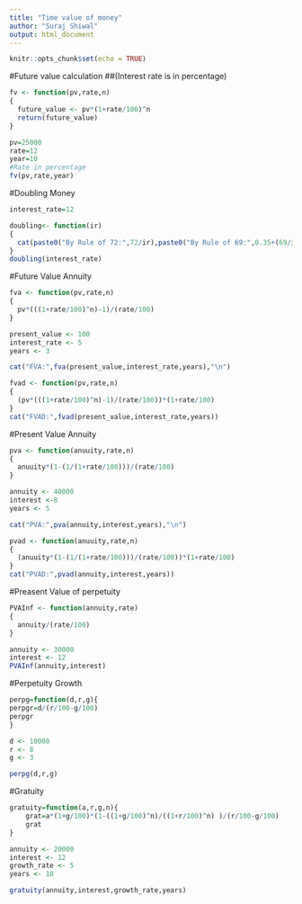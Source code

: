 ---
title: "Time value of money"
author: "Suraj Shiwal"
output: html_document
---

```{r setup, include=FALSE}
knitr::opts_chunk$set(echo = TRUE)
```




#Future value calculation
##(Interest rate is in percentage)
```{r}

fv <- function(pv,rate,n)
{
  future_value <- pv*(1+rate/100)^n
  return(future_value)
}

pv=25000
rate=12
year=10
#Rate in percentage
fv(pv,rate,year)
```
#Doubling Money
```{r}

interest_rate=12

doubling<- function(ir)
{
  cat(paste0("By Rule of 72:",72/ir),paste0("By Rule of 69:",0.35+(69/ir)),sep = "\n")
}
doubling(interest_rate)
```
#Future Value Annuity
```{r}
fva <- function(pv,rate,n)
{
  pv*(((1+rate/100)^n)-1)/(rate/100)
}

present_value <- 100
interest_rate <- 5
years <- 3

cat("FVA:",fva(present_value,interest_rate,years),"\n")

fvad <- function(pv,rate,n)
{
  (pv*(((1+rate/100)^n)-1)/(rate/100))*(1+rate/100)
}
cat("FVAD:",fvad(present_value,interest_rate,years))

```
#Present Value Annuity
```{r}

pva <- function(anuuity,rate,n)
{
  anuuity*(1-(1/(1+rate/100)))/(rate/100)
}

annuity <- 40000
interest <-8 
years <- 5  

cat("PVA:",pva(annuity,interest,years),"\n")

pvad <- function(anuuity,rate,n)
{
  (anuuity*(1-(1/(1+rate/100)))/(rate/100))*(1+rate/100)
}
cat("PVAD:",pvad(annuity,interest,years))
```
#Preasent Value of perpetuity
```{r}
PVAInf <- function(annuity,rate)
{
  annuity/(rate/100)
}

annuity <- 30000
interest <- 12
PVAInf(annuity,interest)
```

#Perpetuity Growth
```{r}
perpg=function(d,r,g){
perpgr=d/(r/100-g/100)
perpgr
}

d <- 10000 
r <- 8
g <- 3

perpg(d,r,g)

```

#Gratuity
```{r}
gratuity=function(a,r,g,n){
    grat=a*(1+g/100)*(1-((1+g/100)^n)/((1+r/100)^n) )/(r/100-g/100)
    grat
}

annuity <- 20000
interest <- 12
growth_rate <- 5
years <- 10

gratuity(annuity,interest,growth_rate,years)
```

